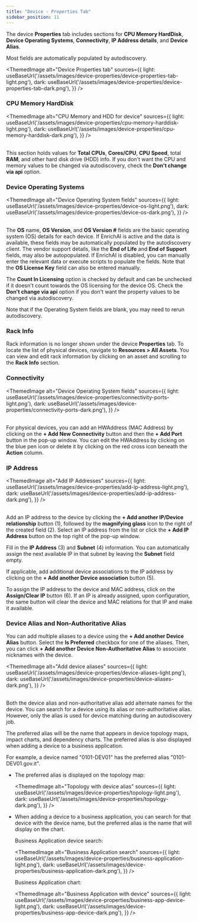 ```yaml
---
title: "Device - Properties Tab"
sidebar_position: 11
---
```



The device **Properties** tab includes sections for **CPU Memory HardDisk**, **Device Operating Systems**, **Connectivity**, **IP Address details**, and **Device Alias**.

Most fields are automatically populated by autodiscovery.

<ThemedImage
  alt="Device Properties tab"
  sources={{
    light: useBaseUrl('/assets/images/device-properties/device-properties-tab-light.png'),
    dark: useBaseUrl('/assets/images/device-properties/device-properties-tab-dark.png'),
  }}
/>

### CPU Memory HardDisk

<ThemedImage
  alt="CPU Memory and HDD for device"
  sources={{
    light: useBaseUrl('/assets/images/device-properties/cpu-memory-harddisk-light.png'),
    dark: useBaseUrl('/assets/images/device-properties/cpu-memory-harddisk-dark.png'),
  }}
/>
<br/><br/>

This section holds values for **Total CPUs**, **Cores/CPU**, **CPU Speed**, total **RAM**, and other hard disk drive (HDD) info. If you don't want the CPU and memory values to be changed via autodiscovery, check the **Don't change via api** option.

### Device Operating Systems

<ThemedImage
  alt="Device Operating System fields"
  sources={{
    light: useBaseUrl('/assets/images/device-properties/device-os-light.png'),
    dark: useBaseUrl('/assets/images/device-properties/device-os-dark.png'),
  }}
/>
<br/><br/>

The **OS** name, **OS Version**, and **OS Version #** fields are the basic operating system (OS) details for each device. If EnrichAI is active and the data is available, these fields may be automatically populated by the autodiscovery client. The vendor support details, like the **End of Life** and **End of Support** fields, may also be autopopulated. If EnrichAI is disabled, you can manually enter the relevant data or execute scripts to populate the fields. Note that the **OS License Key** field can also be entered manually. 

The **Count In Licensing** option is checked by default and can be unchecked if it doesn't count towards the OS licensing for the device OS. Check the **Don't change via api** option if you don't want the property values to be changed via autodiscovery.

Note that if the Operating System fields are blank, you may need to rerun autodiscovery.

### Rack Info

Rack information is no longer shown under the device **Properties** tab. To locate the list of physical devices, navigate to **Resources > All Assets**. You can view and edit rack information by clicking on an asset and scrolling to the **Rack Info** section. 

### Connectivity 

<ThemedImage
  alt="Device Operating System fields"
  sources={{
    light: useBaseUrl('/assets/images/device-properties/connectivity-ports-light.png'),
    dark: useBaseUrl('/assets/images/device-properties/connectivity-ports-dark.png'),
  }}
/> 
<br/><br/>

For physical devices, you can add an HWAddress (MAC Address) by clicking on the **+ Add New Connectivity** button and then the **+ Add Port** button in the pop-up window. You can edit the HWAddress by clicking on the blue pen icon or delete it by clicking on the red cross icon beneath the **Action** column. 

### IP Address

<ThemedImage
  alt="Add IP Addresses"
  sources={{
    light: useBaseUrl('/assets/images/device-properties/add-ip-address-light.png'),
    dark: useBaseUrl('/assets/images/device-properties/add-ip-address-dark.png'),
  }}
/>
<br/><br/>

Add an IP address to the device by clicking the **+ Add another IP/Device relationship** button (1), followed by the **magnifying glass** icon to the right of the created field (2). Select an IP address from the list or click the **+ Add IP Address** button on the top right of the pop-up window. 

Fill in the **IP Address** (3) and **Subnet** (4) information. You can automatically assign the next available IP in that subnet by leaving the **Subnet** field empty. 

If applicable, add additional device associations to the IP address by clicking on the **+ Add another Device association** button (5).

To assign the IP address to the device and MAC address, click on the **Assign/Clear IP** button (6). If an IP is already assigned, upon configuration, the same button will clear the device and MAC relations for that IP and make it available.

### Device Alias and Non-Authoritative Alias

You can add multiple aliases to a device using the **+ Add another Device Alias** button. Select the **Is Preferred** checkbox for one of the aliases. Then, you can click **+ Add another Device Non-Authoritative Alias** to associate nicknames with the device.

<ThemedImage
  alt="Add device aliases"
  sources={{
    light: useBaseUrl('/assets/images/device-properties/device-aliases-light.png'),
    dark: useBaseUrl('/assets/images/device-properties/device-aliases-dark.png'),
  }}
/>
<br/><br/>

Both the device alias and non-authoritative alias add alternate names for the device. You can search for a device using its alias or non-authoritative alias. However, only the alias is used for device matching during an autodiscovery job.

The preferred alias will be the name that appears in device topology maps, impact charts, and dependency charts. The preferred alias is also displayed when adding a device to a business application. 

For example, a device named "0101-DEV01" has the preferred alias "0101-DEV01.gov.it". 

- The preferred alias is displayed on the topology map:

  <ThemedImage
    alt="Topology with device alias"
    sources={{
      light: useBaseUrl('/assets/images/device-properties/topology-light.png'),
      dark: useBaseUrl('/assets/images/device-properties/topology-dark.png'),
    }}
  />

- When adding a device to a business application, you can search for that device with the device name, but the preferred alias is the name that will display on the chart.

  Business Application device search:

  <ThemedImage
    alt="Business Application search"
    sources={{
      light: useBaseUrl('/assets/images/device-properties/business-application-light.png'),
      dark: useBaseUrl('/assets/images/device-properties/business-application-dark.png'),
    }}
  />

  Business Application chart:

  <ThemedImage
    alt="Business Application with device"
    sources={{
      light: useBaseUrl('/assets/images/device-properties/business-app-device-light.png'),
      dark: useBaseUrl('/assets/images/device-properties/business-app-device-dark.png'),
    }}
  />
